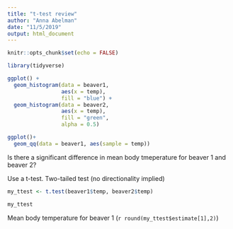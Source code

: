 ```yaml
---
title: "t-test review"
author: "Anna Abelman"
date: "11/5/2019"
output: html_document
---
```


```r
knitr::opts_chunk$set(echo = FALSE)
```

```r
library(tidyverse)
```

```r
ggplot() +
  geom_histogram(data = beaver1,
                 aes(x = temp),
                 fill = "blue") +
  geom_histogram(data = beaver2,
                 aes(x = temp), 
                 fill = "green",
                 alpha = 0.5)

ggplot()+
  geom_qq(data = beaver1, aes(sample = temp))
```

Is there a significant difference in mean body tmeperature for beaver 1 and beaver 2?

Use a t-test. Two-tailed test (no directionality implied)
```r
my_ttest <- t.test(beaver1$temp, beaver2$temp)

my_ttest
```

Mean body temperature for beaver 1 (`r round(my_ttest$estimate[1],2)`)






